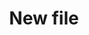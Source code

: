 ---
title: "New file"
description: "Description of your new file."
sidebarTitle: "Verification d'identité"
---